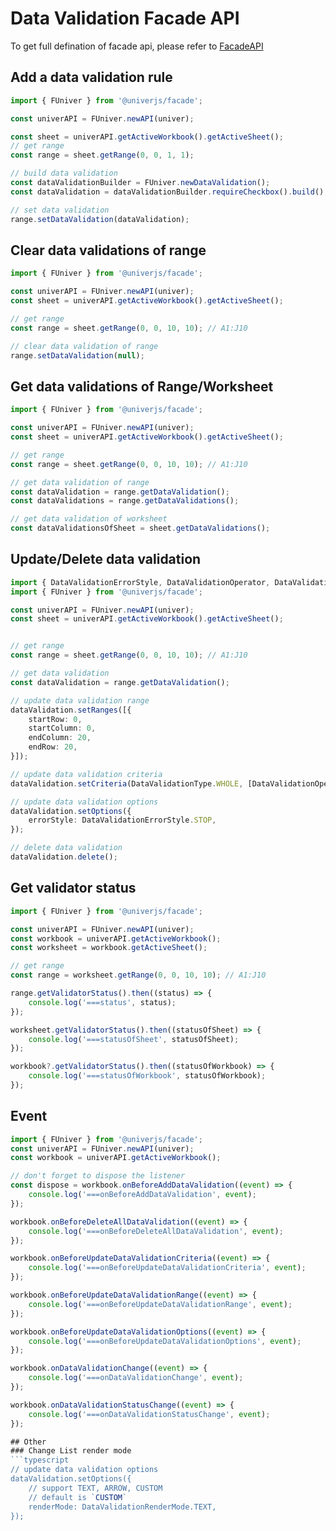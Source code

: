 
# Data Validation Facade API <VersionBadge version="0.2.10+" />

<BadgeGroup values={[UniverTypes.SHEET]} value={UniverTypes.SHEET} />


To get full defination of facade api, please refer to [FacadeAPI](/typedoc/@univerjs/facade/README)

## Add a data validation rule
```typescript
import { FUniver } from '@univerjs/facade';

const univerAPI = FUniver.newAPI(univer);

const sheet = univerAPI.getActiveWorkbook().getActiveSheet();
// get range
const range = sheet.getRange(0, 0, 1, 1);

// build data validation
const dataValidationBuilder = FUniver.newDataValidation();
const dataValidation = dataValidationBuilder.requireCheckbox().build();

// set data validation
range.setDataValidation(dataValidation);
```

## Clear data validations of range
```typescript
import { FUniver } from '@univerjs/facade';

const univerAPI = FUniver.newAPI(univer);
const sheet = univerAPI.getActiveWorkbook().getActiveSheet();

// get range
const range = sheet.getRange(0, 0, 10, 10); // A1:J10

// clear data validation of range
range.setDataValidation(null);
```

## Get data validations of Range/Worksheet 
```typescript
import { FUniver } from '@univerjs/facade';

const univerAPI = FUniver.newAPI(univer);
const sheet = univerAPI.getActiveWorkbook().getActiveSheet();

// get range
const range = sheet.getRange(0, 0, 10, 10); // A1:J10

// get data validation of range
const dataValidation = range.getDataValidation();
const dataValidations = range.getDataValidations();

// get data validation of worksheet
const dataValidationsOfSheet = sheet.getDataValidations();
```

## Update/Delete data validation
```typescript
import { DataValidationErrorStyle, DataValidationOperator, DataValidationType } from '@univerjs/core';
import { FUniver } from '@univerjs/facade';

const univerAPI = FUniver.newAPI(univer);
const sheet = univerAPI.getActiveWorkbook().getActiveSheet();


// get range
const range = sheet.getRange(0, 0, 10, 10); // A1:J10

// get data validation
const dataValidation = range.getDataValidation();

// update data validation range
dataValidation.setRanges([{
    startRow: 0,
    startColumn: 0,
    endColumn: 20,
    endRow: 20,
}]);

// update data validation criteria
dataValidation.setCriteria(DataValidationType.WHOLE, [DataValidationOperator.BETWEEN, '1', '100']);

// update data validation options
dataValidation.setOptions({
    errorStyle: DataValidationErrorStyle.STOP,
});

// delete data validation
dataValidation.delete();
```

## Get validator status
```typescript
import { FUniver } from '@univerjs/facade';

const univerAPI = FUniver.newAPI(univer);
const workbook = univerAPI.getActiveWorkbook();
const worksheet = workbook.getActiveSheet();

// get range
const range = worksheet.getRange(0, 0, 10, 10); // A1:J10

range.getValidatorStatus().then((status) => {
    console.log('===status', status);
});

worksheet.getValidatorStatus().then((statusOfSheet) => {
    console.log('===statusOfSheet', statusOfSheet);
});

workbook?.getValidatorStatus().then((statusOfWorkbook) => {
    console.log('===statusOfWorkbook', statusOfWorkbook);
});
```

## Event
```typescript
import { FUniver } from '@univerjs/facade';
const univerAPI = FUniver.newAPI(univer);
const workbook = univerAPI.getActiveWorkbook();

// don't forget to dispose the listener
const dispose = workbook.onBeforeAddDataValidation((event) => {
    console.log('===onBeforeAddDataValidation', event);
});

workbook.onBeforeDeleteAllDataValidation((event) => {
    console.log('===onBeforeDeleteAllDataValidation', event);
});

workbook.onBeforeUpdateDataValidationCriteria((event) => {
    console.log('===onBeforeUpdateDataValidationCriteria', event);
});

workbook.onBeforeUpdateDataValidationRange((event) => {
    console.log('===onBeforeUpdateDataValidationRange', event);
});

workbook.onBeforeUpdateDataValidationOptions((event) => {
    console.log('===onBeforeUpdateDataValidationOptions', event);
});

workbook.onDataValidationChange((event) => {
    console.log('===onDataValidationChange', event);
});

workbook.onDataValidationStatusChange((event) => {
    console.log('===onDataValidationStatusChange', event);
});

## Other
### Change List render mode
```typescript
// update data validation options
dataValidation.setOptions({
    // support TEXT, ARROW, CUSTOM
    // default is `CUSTOM`
    renderMode: DataValidationRenderMode.TEXT,
});
```